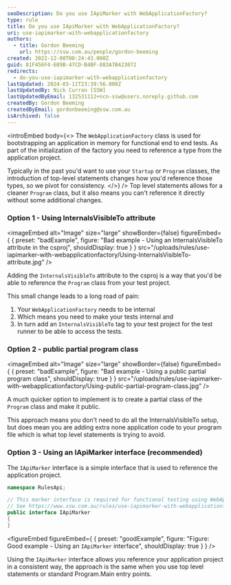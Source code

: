 ```yaml
---
seoDescription: Do you use IApiMarker with WebApplicationFactory?
type: rule
title: Do you use IApiMarker with WebApplicationFactory?
uri: use-iapimarker-with-webapplicationfactory
authors:
  - title: Gordon Beeming
    url: https://ssw.com.au/people/gordon-beeming
created: 2022-12-08T00:24:43.000Z
guid: 81F456F4-689B-47CD-B4BF-883A7B423072
redirects:
  - do-you-use-iapimarker-with-webapplicationfactory
lastUpdated: 2024-03-11T23:39:56.000Z
lastUpdatedBy: Nick Curran [SSW]
lastUpdatedByEmail: 132531112+ncn-ssw@users.noreply.github.com
createdBy: Gordon Beeming
createdByEmail: gordonbeeming@ssw.com.au
isArchived: false
---
```


<introEmbed
  body={<>
The `WebApplicationFactory` class is used for bootstrapping an application in memory for functional end to end tests. As part of the initialization of the factory you need to reference a type from the application project.

Typically in the past you'd want to use your `Startup` or `Program` classes, the introduction of top-level statements changes how you'd reference those types, so we pivot for consistency.
  </>}
/>
Top level statements allows for a cleaner `Program` class, but it also means you can't reference it directly without some additional changes.

### Option 1 - Using InternalsVisibleTo attribute

<imageEmbed
  alt="Image"
  size="large"
  showBorder={false}
  figureEmbed={ {
    preset: "badExample",
    figure: "Bad example - Using an InternalsVisibleTo attribute in the csproj",
    shouldDisplay: true
  } }
  src="/uploads/rules/use-iapimarker-with-webapplicationfactory/Using-InternalsVisibleTo-attribute.jpg"
/>

Adding the `InternalsVisibleTo` attribute to the csproj is a way that you'd be able to reference the `Program` class from your test project.

This small change leads to a long road of pain:

1. Your `WebApplicationFactory` needs to be internal
2. Which means you need to make your tests internal and
3. In turn add an `InternalsVisibleTo` tag to your test project for the test runner to be able to access the tests.

### Option 2 - public partial program class

<imageEmbed
  alt="Image"
  size="large"
  showBorder={false}
  figureEmbed={ {
    preset: "badExample",
    figure: "Bad example - Using a public partial program class",
    shouldDisplay: true
  } }
  src="/uploads/rules/use-iapimarker-with-webapplicationfactory/Using-public-partial-program-class.jpg"
/>

A much quicker option to implement is to create a partial class of the `Program` class and make it public.

This approach means you don't need to do all the InternalsVisibleTo setup, but does mean you are adding extra none application code to your program file which is what top level statements is trying to avoid.

### Option 3 - Using an IApiMarker interface (recommended)

The `IApiMarker` interface is a simple interface that is used to reference the application project.

```cs
namespace RulesApi;

// This marker interface is required for functional testing using WebApplicationFactory.
// See https://www.ssw.com.au/rules/use-iapimarker-with-webapplicationfactory/
public interface IApiMarker
{
}
```

<figureEmbed figureEmbed={ {
  preset: "goodExample",
  figure: "Figure: Good example - Using an `IApiMarker` interface",
  shouldDisplay: true
} } />


Using the `IApiMarker` interface allows you reference your application project in a consistent way, the approach is the same when you use top level statements or standard Program.Main entry points.
